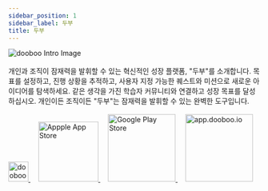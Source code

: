 ```yaml
---
sidebar_position: 1
sidebar_label: 두부
title: 두부
---
```



<img src={doobooIntro} alt="dooboo Intro Image" />
<br />
<br />
개인과 조직이 잠재력을 발휘할 수 있는 혁신적인 성장 플랫폼, "두부"를 소개합니다. 목표를 설정하고, 진행 상황을 추적하고, 사용자 지정 가능한 퀘스트와 미션으로 새로운 아이디어를 탐색하세요. 같은 생각을 가진 학습자 커뮤니티와 연결하고 성장 목표를 달성하십시오. 개인이든 조직이든 "두부"는 잠재력을 발휘할 수 있는 완벽한 도구입니다.
<br />
<br />
<div>
    <a href="https://dooboo.io">
        <img src={doobooLogoImg} width="40px" alt="dooboo Logo Image" />
    </a>
    &nbsp;&nbsp;&nbsp;
    <a href="https://apps.apple.com/kr/app/dooboo/id1639880015">
        <img src={storeApple} width="120px"alt="Appple App Store" />
    </a>
    &nbsp;&nbsp;&nbsp;
    <a href="https://play.google.com/store/apps/details?id=io.dooboo">
        <img src={storeGoogle} width="135px" alt="Google Play Store" />
    </a>
    &nbsp;&nbsp;&nbsp;
    <a href="https://app.dooboo.io">
        <img src={webAppDoobooIo} width="135px" alt="app.dooboo.io" />
    </a>
</div>